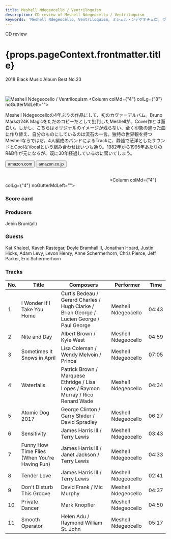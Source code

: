 ```yaml
---
title: Meshell Ndegeocello / Ventriloquism
description: CD review of Meshell Ndegeocello / Ventriloquism
keywords: 'Meshell Ndegeocello, Ventriloquism, ミシェル・ンデゲオチェロ, ヴェントリロクィズム'
---
```




<p className="largeP">CD review</p>
<h1 className="h1--no--margin">{props.pageContext.frontmatter.title}</h1>
<p className="largeP"><Link to="/best50/2018/">2018 Black Music Album Best No.23</Link></p>

<br/>
<Row  className="image-card-group">
	<Column colMd={"3"} colLg={"4"} noGutterMdLeft="">
       <ImageCard>

![Meshell Ndegeocello / Ventriloquism](../../images/cd/ndegeocelllo4L.jpg) 
</ImageCard>
	</Column>
	<Column colMd={"4"} colLg={"8"} noGutterMdLeft="">
	<p>
	Meshell Ndegeocelloの4年ぶりの作品にして、初のカヴァーアルバム。Bruno Marsの24K Magicをただのコピーだとして批判したMeshellが、Cover作とは面白い。しかし、こちらはオリジナルのイメージが残らない、全く印象の違った曲に作り替え、自分のものにしているのは流石の一言。独特の世界観を持つMeshellならではだ。4人編成のバンドによるTrackに、静謐で茫洋としたサウンドとCoolなVocalという組み合わせはいつも通り。1982年から1995年あたりのR&B作が元になるが、既に30年経過しているのに驚いてしまう。</p>
	<div>
	    <Button className="button-right-mergin"  href="https://amzn.to/38fCZls" kind="primary" size="small" renderIcon={ArrowUpRight24}>
        amazon.com
      </Button>
      <Button className="button-right-mergin"  href="https://amzn.to/2BqLQVj" kind="secondary" size="small" renderIcon={ArrowUpRight24}>
        amazon.co.jp
      </Button>
	</div>
	<a style="display:inline-block;overflow:hidden;background:url(https://linkmaker.itunes.apple.com/ja-jp/lockup.svg?releaseDate=2018-03-16&kind=album&bubble=apple_music&style=mono-black) no-repeat;width:180px;height:45px;" href="https://geo.music.apple.com/jp/album/ventriloquism/1352329829?mt=1&app=music&ls=1&at=11lcug"></a>
	<a style="display:inline-block;overflow:hidden;background:url(https://linkmaker.itunes.apple.com/ja-jp/badge-lrg.svg?releaseDate=2018-03-16&kind=album&bubble=itunes_music) no-repeat;width:140px;height:45px;" href="https://geo.music.apple.com/jp/album/ventriloquism/1352329829?app=itunes&at=11lcug"></a>
	</Column>
</Row>
<Row >
	<Column colMd={"4"} colLg={"4"} noGutterMdLeft="">
<div>
    <h3>Score card</h3>
	<SliderJS1 value="5" />
    <SliderJS2 value="2" />
	<SliderJS3 value="2" />
    <SliderJS4 value="8" />
</div>
</Column>
<Column colMd={"8"} colLg={"8"} noGutterMdLeft="">
<div>
<h3>Producers</h3>
<p>
Jebin Bruni(all)
</p>
<h3>Guests</h3>
<p>
Kat Khaleel, Kaveh Rastegar, Doyle Bramhall II, Jonathan Hoard, Justin Hicks, Adam Levy, Levon Henry, Anne Schermerhorn, Chris Pierce, Jeff Parker, Eric Schermerhorn
</p>
</div>
</Column>
</Row>

<h3>Tracks</h3>

| No. |	 Title                                        |	 Composers                                                                                |	 Performer          | Time	|
| --- |	--------------------------------------------- | ----------------------------------------------------------------------------------------- |	------------------- | ----- |
| 1	  |	I Wonder If I Take You Home                   | Curtis Bedeau / Gerard Charles / Hugh Clarke / Brian George / Lucien George / Paul George |	Meshell Ndegeocello	| 04:43 |
| 2	  |	Nite and Day                                  | Albert Brown / Kyle West                                                                  |	Meshell Ndegeocello	| 04:59 |
| 3	  |	Sometimes It Snows in April                   | Lisa Coleman / Wendy Melvoin / Prince                                                     |	Meshell Ndegeocello	| 07:05 |
| 4	  |	Waterfalls                                    | Patrick Brown / Marquese Ethridge / Lisa Lopes / Raymon Murray / Rico Renard Wade         |	Meshell Ndegeocello	| 04:34 |
| 5	  |	Atomic Dog 2017                               | George Clinton / Garry Shider / David Spradley                                            |	Meshell Ndegeocello	| 06:27 |
| 6	  |	Sensitivity                                   | James Harris III / Terry Lewis                                                            |	Meshell Ndegeocello	| 03:43 |
| 7	  |	Funny How Time Flies (When You're Having Fun) | James Harris III / Janet Jackson / Terry Lewis                                            |	Meshell Ndegeocello	| 04:33 |
| 8	  |	Tender Love                                   | James Harris III / Terry Lewis                                                            |	Meshell Ndegeocello	| 02:41 |
| 9	  |	Don't Disturb This Groove                     | David Frank / Mic Murphy                                                                  |	Meshell Ndegeocello	| 04:37 |
| 10  |	Private Dancer                                | Mark Knopfler                                                                             |	Meshell Ndegeocello	| 04:50 |
| 11  |	Smooth Operator                               | Helen Adu / Raymond William St. John                                                      |	Meshell Ndegeocello	| 05:17 |
